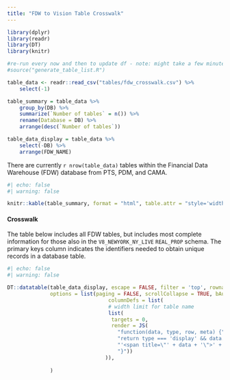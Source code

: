 ```yaml
---
title: "FDW to Vision Table Crosswalk"
---
```



```r
library(dplyr)
library(readr)
library(DT)
library(knitr)

#re-run every now and then to update df - note: might take a few minutes (especially because of IAS)
#source("generate_table_list.R")

table_data <- readr::read_csv("tables/fdw_crosswalk.csv") %>% 
    select(-1)

table_summary = table_data %>% 
    group_by(DB) %>% 
    summarize(`Number of tables` = n()) %>% 
    rename(Database = DB) %>% 
    arrange(desc(`Number of tables`))

table_data_display = table_data %>% 
    select(-DB) %>% 
    arrange(FDW_NAME)
```

There are currently `r nrow(table_data)` tables within the Financial Data Warehouse (FDW) database from PTS, PDM, and CAMA.

```r
#| echo: false
#| warning: false

knitr::kable(table_summary, format = "html", table.attr = "style='width:30%;'")
```


#### Crosswalk

The table below includes all FDW tables, but includes most complete information for those also in the `V8_NEWYORK_NY_LIVE` `REAL_PROP` schema. The primary keys column indicates the identifiers needed to obtain unique records in a database table.


```r
#| echo: false
#| warning: false

DT::datatable(table_data_display, escape = FALSE, filter = 'top', rownames = FALSE,
              options = list(paging = FALSE, scrollCollapse = TRUE, bAutoWidth = FALSE,
                                 columnDefs = list(
                                 # width limit for table name
                                 list(
                                  targets = 0,
                                  render = JS(
                                    "function(data, type, row, meta) {",
                                    "return type === 'display' && data.length > 23 ?",
                                    "'<span title=\"' + data + '\">' + data.substr(0, 23) + '...</span>' : data;",
                                    "}"))
                                )),
              
              )
```
